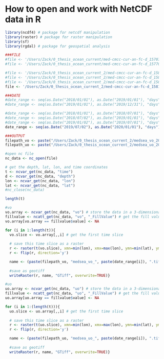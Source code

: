 # How to open and work with NetCDF data in R

```r
library(ncdf4) # package for netcdf manipulation
library(raster) # package for raster manipulation
library(sf)
library(rgdal) # package for geospatial analysis

###FILE
#file <- '/Users/Zack/0_thesis_ocean_current/med-cmcc-cur-an-fc-d_1570770016641.nc'
#file <- '/Users/Zack/0_thesis_ocean_current/med-cmcc-cur-an-fc-d_1577058742260.nc'

#file <- '/Users/Zack/0_thesis_ocean_current_2/med-cmcc-cur-an-fc-d_1581439345543.nc' #2018a
#file <- '/Users/Zack/0_thesis_ocean_current_2/med-cmcc-cur-an-fc-d_1581439751731.nc' #2018b
#file <- '/Users/Zack/0_thesis_ocean_current_2/med-cmcc-cur-an-fc-d_1581439977520.nc' #2019a
file <- '/Users/Zack/0_thesis_ocean_current_2/med-cmcc-cur-an-fc-d_1581440302082.nc' #2019b

###DATE
#date_range <- seq(as.Date("2018/01/01"), as.Date("2019/01/01"), "days")
#date_range <- seq(as.Date("2019/01/01"), as.Date("2019/12/31"), "days")

#date_range <- seq(as.Date("2018/01/01"), as.Date("2018/07/01"), "days")
#date_range <- seq(as.Date("2018/07/02"), as.Date("2019/01/01"), "days")
#date_range <- seq(as.Date("2019/01/02"), as.Date("2019/07/01"), "days")
date_range <- seq(as.Date("2019/07/02"), as.Date("2020/01/01"), "days")

###OUTPUT
filepath_vo <- paste("/Users/Zack/0_thesis_ocean_current_2/medsea_vo_2019_tif/")
filepath_uo <- paste("/Users/Zack/0_thesis_ocean_current_2/medsea_uo_2019_tif/")

#open nc file
nc_data <- nc_open(file)

# get the depth, lat, lon, and time coordinates
t <- ncvar_get(nc_data, "time")
d <- ncvar_get(nc_data, "depth")
lon <- ncvar_get(nc_data, "lon")
lat <- ncvar_get(nc_data, "lat")
#nc_close(nc_data) 

length(t)

#vo
vo.array <- ncvar_get(nc_data, "vo") # store the data in a 3-dimensional array
fillvalue <- ncatt_get(nc_data, "vo", "_FillValue") # get the fill value
vo.array[vo.array == fillvalue$value] <- NA

for (i in 1:length(t)){
  vo.slice <- vo.array[,,i] # get the first time slice
  
  # save this time slice as a raster
  r <- raster(t(vo.slice), xmn=min(lon), xmx=max(lon), ymn=min(lat), ymx=max(lat), crs=CRS("+proj=longlat +ellps=WGS84 +datum=WGS84 +no_defs+ towgs84=0,0,0"))
  r <- flip(r, direction='y')

  name <- (paste(filepath_vo, "medsea_vo_", paste(date_range[i]), ".tif", sep=""))
  
  #save as geotiff
  writeRaster(r, name, "GTiff", overwrite=TRUE)}

#uo
uo.array <- ncvar_get(nc_data, "uo") # store the data in a 3-dimensional array
fillvalue <- ncatt_get(nc_data, "uo", "_FillValue") # get the fill value
uo.array[uo.array == fillvalue$value] <- NA

for (i in 1:(length(t))){
  uo.slice <- uo.array[,,i] # get the first time slice
  
  # save this time slice as a raster
  r <- raster(t(uo.slice), xmn=min(lon), xmx=max(lon), ymn=min(lat), ymx=max(lat), crs=CRS("+proj=longlat +ellps=WGS84 +datum=WGS84 +no_defs+ towgs84=0,0,0"))
  r <- flip(r, direction='y')

  name <- (paste(filepath_uo, "medsea_uo_", paste(date_range[i]), ".tif", sep=""))
  
  #save as geotiff
  writeRaster(r, name, "GTiff", overwrite=TRUE)}
```





